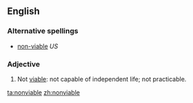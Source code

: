 ==English==

===Alternative spellings===
* [[non-viable]] ''US''

===Adjective===
{{en-adj}}

# Not [[viable]]: not capable of independent life; not practicable.

[[ta:nonviable]]
[[zh:nonviable]]